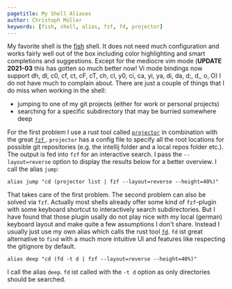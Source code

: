 ```yaml
---
pagetitle: My Shell Aliases
author: Christoph Müller
keywords: [fish, shell, alias, fzf, fd, projector]
---
```


My favorite shell is the [fish](https://fishshell.com/) shell. It does not need much configuration and works fairly well out of the box including color highlighting and smart completions and suggestions. Except for the mediocre vim mode (**UPDATE 2021-03** this has gotten so much better now! Vi mode bindings now support dh, dl, c0, cf, ct, cF, cT, ch, cl, y0, ci, ca, yi, ya, di, da, d;, d,, o, O) I do not have much to complain about. There are just a couple of things that I do miss when working in the shell:

- jumping to one of my git projects (either for work or personal projects)
- searching for a specific subdirectory that may be burried somewhere deep

For the first problem I use a rust tool called [`projector`](https://docs.rs/crate/projector/0.5.0)  in combination with the great [`fzf` ](https://github.com/junegunn/fzf). `projector` has a config file to specify all the root locations for possible git repositories (e.g. the intellij folder and a local repos folder etc.). The output is fed into `fzf` for an interactive search. I pass the `--layout=reverse` option to display the results below for a better overview. I call the alias `jump`:

```
alias jump "cd (projector list | fzf --layout=reverse --height=40%)"
```

That takes care of the first problem. The second problem can also be solved via `fzf`. Actually most shells already offer some kind of `fzf`-plugin with some keyboard shortcut to interactively search subdirectories. But I have found that those plugin usally do not play nice with my local (german) keyboard layout and make quite a few assumptions I don't share. Instead I usually just use my own alias which calls the rust tool [`fd`](https://github.com/sharkdp/fd). `fd` ist great alternative to `find` with a much more intuitive UI and features like respecting the gitignore by default. 

```
alias deep "cd (fd -t d | fzf --layout=reverse --height=40%)"
```

I call the alias `deep`. `fd`  ist called with the `-t d` option as only directories should be searched.

